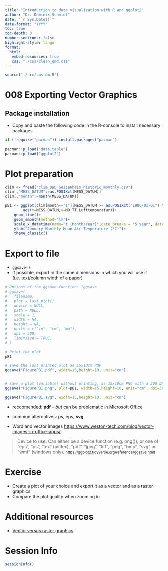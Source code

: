 ```yaml
---
title: "Introduction to data visualization with R and ggplot2"
author: "Dr. Dominik Schmidt"
date: "`r Sys.Date()`"
date-format: "YYYY"
toc: true
toc-depth: 3
number-sections: false
highlight-style: tango
format: 
  html:
   embed-resources: true
   css: "./css/clean_qmd.css"
---
```

```r

source("./src/custom.R")

```


# 008 Exporting Vector Graphics

## Package installation

- Copy and paste the following code in the R-console to install necessary packages.


```r

if (!require("pacman")) install.packages("pacman")
  
pacman::p_load("data.table")
pacman::p_load("ggplot2")


```

# Plot preparation


```r

clim <- fread("clim_DWD_Geisenheim_historic_monthly.csv")
clim[,"MESS_DATUM":=as.POSIXct(MESS_DATUM)] 
clim[,"month":=month(MESS_DATUM)]

pB1 <- ggplot(clim[month=="1"][MESS_DATUM >= as.POSIXct("1980-01-01") & MESS_DATUM < as.POSIXct("2017-01-01")], 
        aes(x=MESS_DATUM,y=MO_TT.Lufttemperatur))+
    geom_line()+
    geom_smooth(method="lm")+
    scale_x_datetime(name="t (Month/Year)",date_breaks = "5 year", date_labels = "%m/%Y")+
    ylab("January Monthly-Mean Air Temperature (°C)")+
    theme_classic()

```


# Export to file

- `ggsave()`
- if possible, export in the same dimensions in which you will use it (i.e. text/column width of a paper)


```r
# Options of the ggsave-function: ?ggsave
# ggsave(
#   filename,
#   plot = last_plot(),
#   device = NULL,
#   path = NULL,
#   scale = 1,
#   width = NA,
#   height = NA,
#   units = c("in", "cm", "mm"),
#   dpi = 300,
#   limitsize = TRUE,
# )

# Print the plot 
pB1

# save the last printed plot as 15x10cm PDF
ggsave("FigurePB1.pdf", width=15,height=10, unit="cm")


# save a plot (variable) without printing, as 15x10cm PNG with a 300 DPI resolution
ggsave("FigurePB1.png", plot=pB1, width=15,height=10, unit="cm", dpi=300)

ggsave("FigurePB1.svg", width=15,height=10, unit="cm")


```

- reccomended: **pdf**  -- *but* can be problematic in Microsoft Office
- common alternatives: ps, eps, **svg**

- Word and vector images <https://www.weston-tech.com/blog/vector-images-in-office-apps/>

> Device to use. Can either be a device function (e.g. png()), or one of "eps", "ps", "tex" (pictex), "pdf", "jpeg", "tiff", "png", "bmp", "svg" or "wmf" (windows only).
> <small><https://ggplot2.tidyverse.org/reference/ggsave.html></small>





# Exercise

- Create a plot of your choice and export it as a vector and as a raster graphics
- Compare the plot quality when zooming in 


# Additional resources

- <a href=https://youtu.be/-Fs2t6P5AjY>Vector versus raster graphics</a>

#  Session Info

```r

sessionInfo()

```
